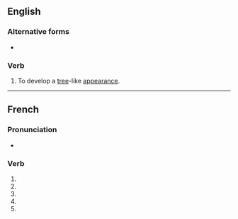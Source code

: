 {{also|arborisé}}
==English==

===Alternative forms===
* {{l|en|arborize}}

===Verb===
{{en-verb|arboris}}

# {{lb|en|intransitive}} To develop a [[tree]]-like [[appearance]].

----

==French==

===Pronunciation===
* {{homophones|arborisent|arborises|lang=fr}}

===Verb===
{{head|fr|verb form}}

# {{inflection of|arboriser||1|s|pres|ind|lang=fr}}
# {{inflection of|arboriser||3|s|pres|ind|lang=fr}}
# {{inflection of|arboriser||1|s|pres|sub|lang=fr}}
# {{inflection of|arboriser||3|s|pres|sub|lang=fr}}
# {{inflection of|arboriser||2|s|imp|lang=fr}}